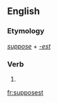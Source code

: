 ==English==

===Etymology===
''[[suppose]]'' + ''[[-est]]''

===Verb===
{{head|en}}

# {{second-person singular of|suppose|lang=en}}

[[fr:supposest]]